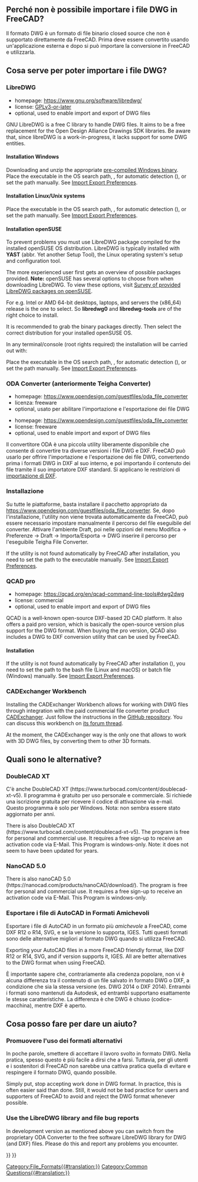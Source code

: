 <languages/>
{{TOCright}}

{{Fake heading|sub=4|< Back to [[FreeCAD Howto Import Export]]}}  

<span id="Why_is_it_hard_to_support_DWG_Files_in_FreeCAD?"></span>
<div class="mw-translate-fuzzy">
== Perché non è possibile importare i file DWG in FreeCAD? ==
</div>

<div class="mw-translate-fuzzy">
Il formato DWG è un formato di file binario closed source che non è supportato direttamente da FreeCAD. Prima deve essere convertito usando un'applicazione esterna e dopo si può importare la conversione in FreeCAD e utilizzarla.
</div>

<span id="What_do_I_need_to_be_able_to_import_DWG_files?"></span>
<div class="mw-translate-fuzzy">
== Cosa serve per poter importare i file DWG? ==
</div>

===LibreDWG===

* homepage: https://www.gnu.org/software/libredwg/
* license: [https://savannah.gnu.org/projects/libredwg/ GPLv3-or-later]
* optional, used to enable import and export of DWG files

GNU LibreDWG is a free C library to handle DWG files. It aims to be a free replacement for the Open Design Alliance Drawings SDK libraries. Be aware that, since libreDWG is a work-in-progress, it lacks support for some DWG entities.

==== Installation Windows ====

Downloading and unzip the appropriate [https://github.com/LibreDWG/libredwg/releases pre-compiled Windows binary]. Place the executable in the OS search path, {{Incode|os.getenv("PATH")}}, for automatic detection ({{Version|0.21}}), or set the path manually. See [[Import_Export_Preferences#DWG|Import Export Preferences]].

==== Installation Linux/Unix systems ====

{{Code|lang=shell|code=
git clone --recurse-submodules https://git.savannah.gnu.org/git/libredwg.git
cd libredwg
mkdir build
cd build
cmake ..
make
make install # or use checkinstall, or simply locate & copy the dwg2dxf 
             # utility to your executables path, it will be then autodetected by FreeCAD
}}

Place the executable in the OS search path, {{Incode|os.getenv("PATH")}}, for automatic detection ({{Version|0.21}}), or set the path manually. See [[Import_Export_Preferences#DWG|Import Export Preferences]].

==== Installation openSUSE ====

To prevent problems you must use LibreDWG package compiled for the installed openSUSE OS distribution. 
LibreDWG is typically installed with '''YAST''' (abbr. Yet another Setup Tool), the Linux operating system's setup and configuration tool. 

The more experienced user first gets an overview of possible packages provided.
'''Note:''' openSUSE has several options to choose from when downloading LibreDWG. 
To view these options, visit [https://software.opensuse.org/search?utf8=%E2%9C%93&baseproject=ALL&q=libredwg Survey of provided LibreDWG packages on openSUSE]. 

For e.g. Intel or AMD 64-bit desktops, laptops, and servers the (x86_64) release is the one to select. So '''libredwg0''' and '''libredwg-tools''' are of the right choice to install. 

It is recommended to grab the binary packages directly. Then select the correct distribution for your installed openSUSE OS.

In any terminal/console (root rights required) the installation will be carried out with:

{{Code|code=
zypper install libredwg0 libredwg-tools
}}

Place the executable in the OS search path, {{Incode|os.getenv("PATH")}}, for automatic detection ({{Version|0.21}}), or set the path manually. See [[Import_Export_Preferences#DWG|Import Export Preferences]].

<span id="ODA_File_Converter"></span>
<div class="mw-translate-fuzzy">
===ODA Converter (anteriormente Teigha Converter)===
* homepage: https://www.opendesign.com/guestfiles/oda_file_converter
* licenza: freeware
* optional, usato per abilitare l'importazione e l'esportazione dei file  DWG
</div>

* homepage: https://www.opendesign.com/guestfiles/oda_file_converter
* license: freeware
* optional, used to enable import and export of DWG files

<div class="mw-translate-fuzzy">
Il convertitore ODA è una piccola utility liberamente disponibile che consente di convertire tra diverse versioni i file DWG e DXF. FreeCAD può usarlo per offrire l'importazione e l'esportazione dei file DWG, convertendo prima i formati DWG in DXF al suo interno, e poi importando il contenuto dei file tramite il suo importatore DXF standard. Si applicano le restrizioni di [[Draft_DXF/it|importazione di DXF]].
</div>

<span id="Installation"></span>
<div class="mw-translate-fuzzy">
=== Installazione ===

Su tutte le piattaforme, basta installare il pacchetto appropriato da https://www.opendesign.com/guestfiles/oda_file_converter. Se, dopo l'installazione, l'utility non viene trovata automaticamente da FreeCAD, può essere necessario impostare manualmente il percorso del file eseguibile del converter. Attivare l'ambiente Draft, poi nelle opzioni del menu Modifica → Preferenze → Draft → Importa/Esporta → DWG inserire il percorso per l'eseguibile Teigha File Converter.
</div>

If the utility is not found automatically by FreeCAD after installation, you need to set the path to the executable manually. See [[Import_Export_Preferences#DWG|Import Export Preferences]].

=== QCAD pro ===

{{Version|0.20}}

* homepage: https://qcad.org/en/qcad-command-line-tools#dwg2dwg
* license: commercial
* optional, used to enable import and export of DWG files

QCAD is a well-known open-source DXF-based 2D CAD platform. It also offers a paid pro version, which is basically the open-source version plus support for the DWG format. When buying the pro version, QCAD also includes a DWG to DXF conversion utility that can be used by FreeCAD.

====Installation====

If the utility is not found automatically by FreeCAD after installation ({{Version|0.21}}), you need to set the path to the bash file (Linux and macOS) or batch file (Windows) manually. See [[Import_Export_Preferences#DWG|Import Export Preferences]].

=== CADExchanger Workbench ===

Installing the CADExchanger Workbench allows for working with DWG files through integration with the paid commercial file converter product [https://cadexchanger.com/ CADExchanger]. Just follow the instructions in the [https://github.com/yorikvanhavre/CADExchanger GitHub repository]. You can discuss this workbench on [https://forum.freecad.org/viewtopic.php?f=9&t=22227&p=462421 its forum thread].

At the moment, the CADExchanger way is the only one that allows to work with 3D DWG files, by converting them to other 3D formats.

<span id="What_are_the_alternatives?"></span>
<div class="mw-translate-fuzzy">
== Quali sono le alternative? ==
</div>

<span id="DoubleCAD_XT"></span>
<div class="mw-translate-fuzzy">
===DoubleCAD XT===
C'è anche DoubleCAD XT (https://www.turbocad.com/content/doublecad-xt-v5).
Il programma è gratuito per uso personale e commerciale.
Si richiede una iscrizione gratuita per ricevere il codice di attivazione via e-mail.
Questo programma è solo per Windows. Nota: non sembra essere stato aggiornato per anni.
</div>

There is also DoubleCAD XT (https://www.turbocad.com/content/doublecad-xt-v5). The program is free for personal and commercial use. It requires a free sign-up to receive an activation code via E-Mail. This Program is windows-only. Note: it does not seem to have been updated for years.

===NanoCAD 5.0===

There is also nanoCAD 5.0 (https://nanocad.com/products/nanoCAD/download/). The program is free for personal and commercial use. It requires a free sign-up to receive an activation code via E-Mail. This Program is windows-only.

<span id="Export_your_AutoCAD_files_in_friendly_format"></span>
<div class="mw-translate-fuzzy">
===Esportare i file di AutoCAD in Formati Amichevoli===
Esportare i file di AutoCAD in un formato più ''amichevole'' a FreeCAD, come DXF R12 o R14, SVG, e se la versione lo supporta, IGES. Tutti questi formati sono delle alternative migliori al formato DWG quando si utilizza FreeCAD.
</div>

Exporting your AutoCAD files in a more FreeCAD friendly format, like DXF R12 or R14, SVG, and if version supports it, IGES. All are better alternatives to the DWG format when using FreeCAD. 

<div class="mw-translate-fuzzy">
È importante sapere che, contrariamente alla credenza popolare, non vi è alcuna differenza tra il contenuto di un file salvato in formato DWG o DXF, a condizione che sia la stessa versione (es. DWG 2014 o DXF 2014). Entrambi i formati sono mantenuti da Autodesk, ed entrambi supportano esattamente le stesse caratteristiche. La differenza è che DWG è chiuso (codice-macchina), mentre DXF è aperto.
</div>

<span id="What_can_I_do_to_help?"></span>
<div class="mw-translate-fuzzy">
==Cosa posso fare per dare un aiuto? ==
</div>

<span id="Promote_the_use_of_alternative_formats"></span>
<div class="mw-translate-fuzzy">
===Promuovere l'uso dei formati alternativi===
In poche parole, smettere di accettare il lavoro svolto in formato DWG. Nella pratica, spesso questo è più facile a dirsi che a farsi. Tuttavia, per gli utenti e i sostenitori di FreeCAD non sarebbe una cattiva pratica quella di evitare e respingere il formato DWG, quando possibile.
</div>

Simply put, stop accepting work done in DWG format. In practice, this is often easier said than done. Still, it would not be bad practice for users and supporters of FreeCAD to avoid and reject the DWG format whenever possible.

===Use the LibreDWG library and file bug reports===

In development version as mentioned above you can switch from the proprietary ODA Converter to the free software LibreDWG library for DWG (and DXF) files. Please do this and report any problems you encounter.


{{Draft Tools navi{{#translation:}}}}
{{Userdocnavi{{#translation:}}}}
[[Category:File_Formats{{#translation:}}]]
[[Category:Common Questions{{#translation:}}]]